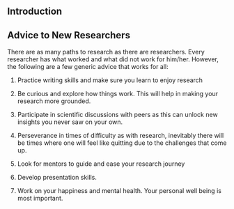 ## Introduction

## Advice to New Researchers

There are as many paths to research as there are researchers. Every researcher has what worked and what did not work for him/her. However, the following are a few generic advice that works for all:

1.  Practice writing skills and make sure you learn to enjoy research

2.  Be curious and explore how things work. This will help in making your research more grounded.

3.  Participate in scientific discussions with peers as this can unlock new insights you never saw on your own.

4.  Perseverance in times of difficulty as with research, inevitably there will be times where one will feel like quitting due to the challenges that come up.

5.  Look for mentors to guide and ease your research journey

6.  Develop presentation skills.

7.  Work on your happiness and mental health. Your personal well being is most important.

## 
